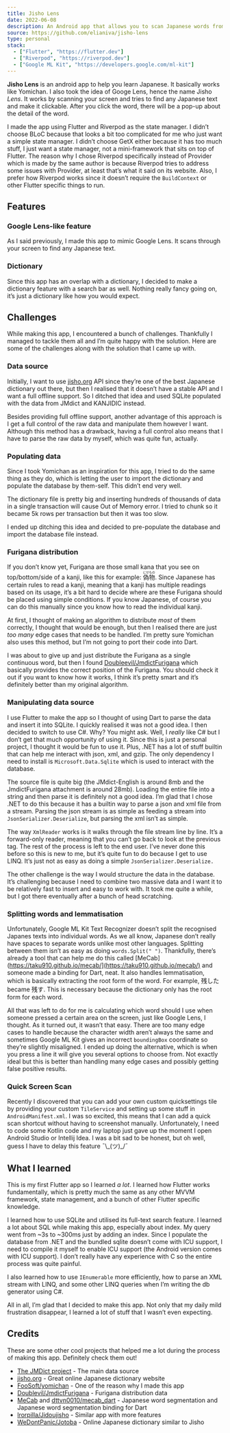 ```yaml
---
title: Jisho Lens
date: 2022-06-08
description: An Android app that allows you to scan Japanese words from a picture and search for its meaning from a dictionary.
source: https://github.com/elianiva/jisho-lens
type: personal
stack:
  - ["Flutter", "https://flutter.dev"]
  - ["Riverpod", "https://riverpod.dev"]
  - ["Google ML Kit", "https://developers.google.com/ml-kit"]
---
```


**Jisho Lens** is an android app to help you learn Japanese. It basically works like Yomichan. I also took the idea of Googe Lens, hence the name Jisho _Lens_. It works by scanning your screen and tries to find any Japanese text and make it clickable. After you click the word, there will be a pop-up about the detail of the word.

I made the app using Flutter and Riverpod as the state manager. I didn’t choose BLoC because that looks a bit too complicated for me who just want a simple state manager. I didn’t choose GetX either because it has too much stuff, I just want a state manager, not a mini-framework that sits on top of Flutter. The reason why I chose Riverpod specifically instead of Provider which is made by the same author is because Riverpod tries to address some issues with Provider, at least that’s what it said on its website. Also, I prefer how Riverpod works since it doesn’t require the `BuildContext` or other Flutter specific things to run.

## Features

### Google Lens-like feature

As I said previously, I made this app to mimic Google Lens. It scans through your screen to find any Japanese text.

### Dictionary

Since this app has an overlap with a dictionary, I decided to make a dictionary feature with a search bar as well. Nothing really fancy going on, it’s just a dictionary like how you would expect.

## Challenges

While making this app, I encountered a bunch of challenges. Thankfully I managed to tackle them all and I’m quite happy with the solution. Here are some of the challenges along with the solution that I came up with.

### Data source

Initially, I want to use [jisho.org](http://jisho.org) API since they’re one of the best Japanese dictionary out there, but then I realised that it doesn’t have a stable API and I want a full offline support. So I ditched that idea and used SQLite populated with the data from JMdict and KANJIDIC instead.

Besides providing full offline support, another advantage of this approach is I get a full control of the raw data and manipulate them however I want. Although this method has a drawback, having a full control also means that I have to parse the raw data by myself, which was quite fun, actually.

### Populating data

Since I took Yomichan as an inspiration for this app, I tried to do the same thing as they do, which is letting the user to import the dictionary and populate the database by them-self. This didn’t end very well.

The dictionary file is pretty big and inserting hundreds of thousands of data in a single transaction will cause Out of Memory error. I tried to chunk so it became 5k rows per transaction but then it was too slow.

I ended up ditching this idea and decided to pre-populate the database and import the database file instead.

### Furigana distribution

If you don’t know yet, Furigana are those small kana that you see on top/bottom/side of a kanji, like this for example: <ruby>偽<rp>(</rp><rt>にせ</rt><rp>)</rp>物<rp>(</rp><rt>もの</rt><rp>)</rp></ruby>. Since Japanese has certain rules to read a kanji, meaning that a kanji has multiple readings based on its usage, it’s a bit hard to decide where are these Furigana should be placed using simple conditions. If you know Japanese, of course you can do this manually since you know how to read the individual kanji.

At first, I thought of making an algorithm to distribute _most_ of them correctly, I thought that would be enough, but then I realised there are just _too many_ edge cases that needs to be handled. I’m pretty sure Yomichan also uses this method, but I’m not going to port their code into Dart.

I was about to give up and just distribute the Furigana as a single continuous word, but then I found [Doubleevil/JmdictFurigana](https://github.com/Doublevil/JmdictFurigana) which basically provides the correct position of the Furigana. You should check it out if you want to know how it works, I think it’s pretty smart and it’s definitely better than my original algorithm.

### Manipulating data source

I use Flutter to make the app so I thought of using Dart to parse the data and insert it into SQLite. I quickly realised it was not a good idea. I then decided to switch to use C#. Why? You might ask. Well, I _really_ like C# but I don’t get that much opportunity of using it. Since this is just a personal project, I thought it would be fun to use it. Plus, .NET has a lot of stuff builtin that can help me interact with json, xml, and gzip. The only dependency I need to install is `Microsoft.Data.Sqlite` which is used to interact with the database.

The source file is quite big (the JMdict-English is around 8mb and the JmdictFurigana attachment is around 28mb). Loading the entire file into a string and then parse it is definitely not a good idea. I’m glad that I chose .NET to do this because it has a builtin way to parse a json and xml file from a stream. Parsing the json stream is as simple as feeding a stream into `JsonSerializer.Deserialize`, but parsing the xml isn’t as simple.

The way `XmlReader` works is it walks through the file stream line by line. It’s a forward-only reader, meaning that you can’t go back to look at the previous tag. The rest of the process is left to the end user. I’ve never done this before so this is new to me, but it’s quite fun to do because I get to use LINQ. It’s just not as easy as doing a simple `JsonSerializer.Deserialize.`

The other challenge is the way I would structure the data in the database. It’s challenging because I need to combine two massive data and I want it to be relatively fast to insert and easy to work with. It took me quite a while, but I got there eventually after a bunch of head scratching.

### Splitting words and lemmatisation

Unfortunately, Google ML Kit Text Recognizer doesn’t split the recognised Japanes texts into individual words. As we all know, Japanese don’t really have spaces to separate words unlike most other languages. Splitting between them isn’t as easy as doing `words.Split(" ")`. Thankfully, there’s already a tool that can help me do this called [MeCab](https://taku910.github.io/mecab/](https://taku910.github.io/mecab/) and someone made a binding for Dart, neat. It also handles lemmatisation, which is basically extracting the root form of the word. For example, 残した became 残す. This is necessary because the dictionary only has the root form for each word.

All that was left to do for me is calculating which word should I use when someone pressed a certain area on the screen, just like Google Lens, I thought. As it turned out, it wasn’t that easy. There are too many edge cases to handle because the character width aren’t always the same and sometimes Google ML Kit gives an incorrect `boundingBox` coordinate so they’re slightly misaligned. I ended up doing the alternative, which is when you press a line it will give you several options to choose from. Not exactly ideal but this is better than handling many edge cases and possibly getting false positive results.

### Quick Screen Scan

Recently I discovered that you can add your own custom quicksettings tile by providing your custom `TileService` and setting up some stuff in `AndroidManifest.xml`. I was so excited, this means that I can add a quick scan shortcut without having to screenshot manually. Unfortunately, I need to code some Kotlin code and my laptop just gave up the moment I open Android Studio or Intellij Idea. I was a bit sad to be honest, but oh well, guess I have to delay this feature ¯\\_(ツ)\_/¯

## What I learned

This is my first Flutter app so I learned _a lot_. I learned how Flutter works fundamentally, which is pretty much the same as any other MVVM framework, state management, and a bunch of other Flutter specific knowledge.

I learned how to use SQLite and utilised its full-text search feature. I learned a lot about SQL while making this app, especially about index. My query went from ~3s to ~300ms just by adding an index. Since I populate the database from .NET and the bundled sqlite doesn’t come with ICU support, I need to compile it myself to enable ICU support (the Android version comes with ICU support). I don’t really have any experience with C so the entire process was quite painful.

I also learned how to use `IEnumerable` more efficiently, how to parse an XML stream with LINQ, and some other LINQ queries when I’m writing the db generator using C#.

All in all, I’m glad that I decided to make this app. Not only that my daily mild frustration disappear, I learned a lot of stuff that I wasn’t even expecting.

## Credits

These are some other cool projects that helped me a lot during the process of making this app. Definitely check them out!

- [The JMDict project](https://www.edrdg.org/jmdict/j_jmdict.html) - The main data source
- [jisho.org](http://jisho.org) - Great online Japanese dictionary website
- [FooSoft/yomichan](https://github.com/FooSoft/yomichan) - One of the reason why I made this app
- [Doublevil/JmdictFurigana](https://github.com/Doublevil/JmdictFurigana) - Furigana distribution data
- [MeCab](https://taku910.github.io/mecab/) and [dttvn0010/mecab_dart](https://github.com/dttvn0010/mecab_dart) - Japanese word segmentation and Japanese word segmentation binding for Dart
- [lrorpilla/Jidoujisho](https://github.com/lrorpilla/jidoujisho) - Similar app with more features
- [WeDontPanic/Jotoba](https://github.com/WeDontPanic/Jotoba) - Online Japanese dictionary similar to Jisho
